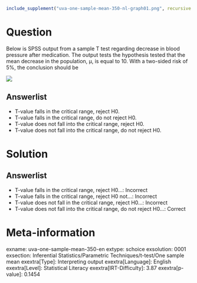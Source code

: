 ```r
include_supplement("uva-one-sample-mean-350-nl-graph01.png", recursive = TRUE)
```

Question
========

Below is SPSS output from a sample T test regarding decrease in blood pressure after medication. The output tests the hypothesis tested that the mean decrease in the population, μ, is equal to 10. With a two-sided risk of 5%, the conclusion should be

![](uva-one-sample-mean-350-nl-graph01.png)

Answerlist
----------

* T-value falls in the critical range, reject H0.
* T-value falls in the critical range, do not reject H0.
* T-value does not fall into the critical range, reject H0.
* T-value does not fall into the critical range, do not reject H0.

Solution
========

Answerlist
----------

* T-value falls in the critical range, reject H0...: Incorrect
* T-value falls in the critical range, reject H0 not...: Incorrect
* T-value does not fall in the critical range, reject H0...: Incorrect
* T-value does not fall into the critical range, do not reject H0...: Correct

Meta-information
================
exname: uva-one-sample-mean-350-en
extype: schoice
exsolution: 0001
exsection: Inferential Statistics/Parametric Techniques/t-test/One sample mean
exextra[Type]: Interpreting output
exextra[Language]: English
exextra[Level]: Statistical Literacy
exextra[IRT-Difficulty]: 3.87
exextra[p-value]: 0.1454

